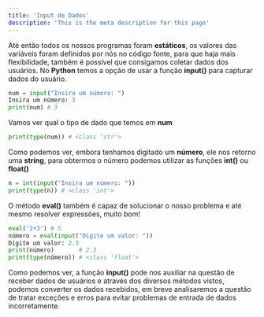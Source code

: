```yaml
---
title: 'Input de Dados'
description: 'This is the meta description for this page'
---
```


Até então todos os nossos programas foram **estáticos**, os valores das variáveis foram definidos por nós no
código fonte, para que haja mais flexibilidade, também é possível que consigamos coletar dados dos usuários. No **Python** temos a opção de usar a função **input()** para capturar dados do usuário.

```python
num = input("Insira um número: ")
Insira um número: 3
print(num) # 3
```

Vamos ver qual o tipo de dado que temos em **num**

```python
print(type(num)) # <class 'str'>
```

Como podemos ver, embora tenhamos digitado um **número**, ele nos retorno uma **string**, para obtermos o número
podemos utilizar as funções **int()** ou **float()**

```python
n = int(input("Insira um número: "))
print(type(n)) # <class 'int'>
```

O método **eval()** também é capaz de solucionar o nosso problema e até mesmo resolver expressões, muito bom!

```python
eval('2+3') # 5
número = eval(input("Digite um valor: "))
Digite um valor: 2.3
print(número)       # 2.3
print(type(número)) # <class 'float'>
```

Como podemos ver, a função **input()** pode nos auxiliar na questão de receber dados de usuários e através dos
diversos métodos vistos, podemos converter os dados recebidos, em breve analisaremos a questão de tratar exceções e erros para evitar problemas de entrada de dados incorretamente.